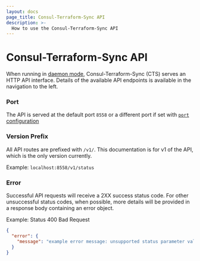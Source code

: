 ```yaml
---
layout: docs
page_title: Consul-Terraform-Sync API
description: >-
  How to use the Consul-Terraform-Sync API
---
```


# Consul-Terraform-Sync API

When running in [daemon mode](/docs/nia/cli#daemon-mode), Consul-Terraform-Sync (CTS) serves an HTTP API interface. Details of the available API endpoints is available in the navigation to the left.

### Port

The API is served at the default port `8558` or a different port if set with [`port` configuration](/docs/nia/configuration#port)

### Version Prefix

All API routes are prefixed with `/v1/`. This documentation is for v1 of the API, which is the only version currently.

Example: `localhost:8558/v1/status`

### Error

Successful API requests will receive a 2XX success status code. For other unsuccessful status codes, when possible, more details will be provided in a response body containing an error object.

Example: Status 400 Bad Request
```json
{
  "error": {
    "message": "example error message: unsupported status parameter value"
  }
}
```
